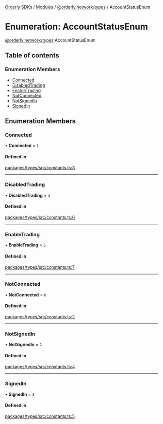 [Orderly SDKs](./../README) / [Modules](./../modules) / [@orderly.network/types](./../modules/orderly_network_types) / AccountStatusEnum

# Enumeration: AccountStatusEnum

[@orderly.network/types](./../modules/orderly_network_types).AccountStatusEnum

## Table of contents

### Enumeration Members

- [Connected](./orderly_network_types.AccountStatusEnum#connected)
- [DisabledTrading](./orderly_network_types.AccountStatusEnum#disabledtrading)
- [EnableTrading](./orderly_network_types.AccountStatusEnum#enabletrading)
- [NotConnected](./orderly_network_types.AccountStatusEnum#notconnected)
- [NotSignedIn](./orderly_network_types.AccountStatusEnum#notsignedin)
- [SignedIn](./orderly_network_types.AccountStatusEnum#signedin)

## Enumeration Members

### Connected

• **Connected** = ``1``

#### Defined in

[packages/types/src/constants.ts:3](https://github.com/OrderlyNetwork/js-sdk/blob/b4bb4035/packages/types/src/constants.ts#L3)

___

### DisabledTrading

• **DisabledTrading** = ``4``

#### Defined in

[packages/types/src/constants.ts:6](https://github.com/OrderlyNetwork/js-sdk/blob/b4bb4035/packages/types/src/constants.ts#L6)

___

### EnableTrading

• **EnableTrading** = ``5``

#### Defined in

[packages/types/src/constants.ts:7](https://github.com/OrderlyNetwork/js-sdk/blob/b4bb4035/packages/types/src/constants.ts#L7)

___

### NotConnected

• **NotConnected** = ``0``

#### Defined in

[packages/types/src/constants.ts:2](https://github.com/OrderlyNetwork/js-sdk/blob/b4bb4035/packages/types/src/constants.ts#L2)

___

### NotSignedIn

• **NotSignedIn** = ``2``

#### Defined in

[packages/types/src/constants.ts:4](https://github.com/OrderlyNetwork/js-sdk/blob/b4bb4035/packages/types/src/constants.ts#L4)

___

### SignedIn

• **SignedIn** = ``3``

#### Defined in

[packages/types/src/constants.ts:5](https://github.com/OrderlyNetwork/js-sdk/blob/b4bb4035/packages/types/src/constants.ts#L5)
